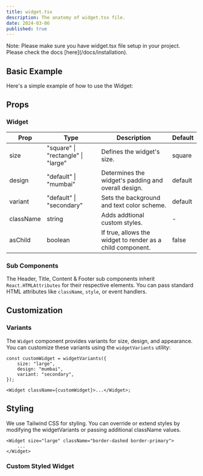 ```yaml
---
title: widget.tsx
description: The anatomy of widget.tsx file.
date: 2024-03-06
published: true
---
```


<Callout>
	Note: Please make sure you have <span className="font-mono text-yellow-400">widget.tsx</span> file setup in your
	project. Please check the docs [here](/docs/installation).
</Callout>

## Basic Example

Here&apos;s a simple example of how to use the Widget:

<ComponentPreview
	name="basic-example-widget"
	title="Basic Example"
	description="A simple widget with header, content and footer."
/>

## Props

### Widget

| Prop      | Type                               | Description                                                | Default |
| --------- | ---------------------------------- | ---------------------------------------------------------- | ------- |
| size      | "square" \| "rectangle" \| "large" | Defines the widget's size.                                 | square  |
| design    | "default" \| "mumbai"              | Determines the widget's padding and overall design.        | default |
| variant   | "default" \| "secondary"           | Sets the background and text color scheme.                 | default |
| className | string                             | Adds addtional custom styles.                              | -       |
| asChild   | boolean                            | If true, allows the widget to render as a child component. | false   |

### Sub Components

The Header, Title, Content & Footer sub components inherit `React.HTMLAttributes` for their respective elements. You can pass standard HTML attributes like `className`, `style`, or event handlers.

## Customization

### Variants

The `Widget` component provides variants for size, design, and appearance. You can customize these variants using the `widgetVariants` utility:

```tsx {2-4} showLineNumbers
const customWidget = widgetVariants({
	size: "large",
	design: "mumbai",
	variant: "secondary",
});

<Widget className={customWidget}>...</Widget>;
```

## Styling

We use Tailwind CSS for styling. You can override or extend styles by modifying the <span className="font-mono text-yellow-400">widgetVariants</span> or passing additional <span className="font-mono text-yellow-400">className</span> values.

```tsx
<Widget size="large" className="border-dashed border-primary">
	...
</Widget>
```

### Custom Styled Widget

<ComponentPreview name="custom-styles-widget" title="Custom Styles" description="A simple widget with custom styles." />

